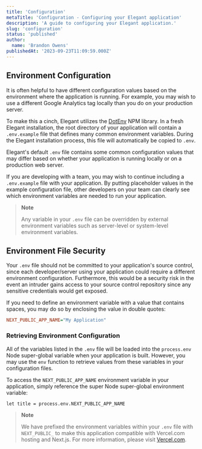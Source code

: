 ```yaml
---
title: 'Configuration'
metaTitle: 'Configuration - Configuring your Elegant application'
description: 'A guide to configuring your Elegant application.'
slug: 'configuration'
status: 'published'
author:
  name: 'Brandon Owens'
publishedAt: '2023-09-23T11:09:59.000Z'
---
```


## Environment Configuration

It is often helpful to have different configuration values based on the environment where the application is running. For example, you may wish to use a different Google Analytics tag locally than you do on your production server.

To make this a cinch, Elegant utilizes the [DotEnv](https://github.com/motdotla/dotenv) NPM library. In a fresh Elegant installation, the root directory of your application will contain a `.env.example` file that defines many common environment variables. During the Elegant installation process, this file will automatically be copied to `.env`.

Elegant's default `.env` file contains some common configuration values that may differ based on whether your application is running locally or on a production web server.

If you are developing with a team, you may wish to continue including a `.env.example` file with your application. By putting placeholder values in the example configuration file, other developers on your team can clearly see which environment variables are needed to run your application.

> **Note**<br>
> 
> Any variable in your `.env` file can be overridden by external environment variables such as server-level or system-level environment variables.



## Environment File Security

Your `.env` file should not be committed to your application's source control, since each developer/server using your application could require a different environment configuration. Furthermore, this would be a security risk in the event an intruder gains access to your source control repository since any sensitive credentials would get exposed.

If you need to define an environment variable with a value that contains spaces, you may do so by enclosing the value in double quotes:

```ini
NEXT_PUBLIC_APP_NAME="My Application"
```



### Retrieving Environment Configuration

All of the variables listed in the `.env` file will be loaded into the `process.env` Node super-global variable when your application is built. However, you may use the `env` function to retrieve values from these variables in your configuration files.

To access the `NEXT_PUBLIC_APP_NAME` environment variable in your application, simply reference the super Node super-global environment variable:

```nothing
let title = process.env.NEXT_PUBLIC_APP_NAME
```

> **Note**<br>
> 
> We have prefixed the environment variables within your `.env` file with `NEXT_PUBLIC_` to make this application compatible with Vercel.com hosting and Next.js. For more information, please visit [Vercel.com](https://nextjs.org/docs/basic-features/environment-variables#exposing-environment-variables-to-the-browser).

